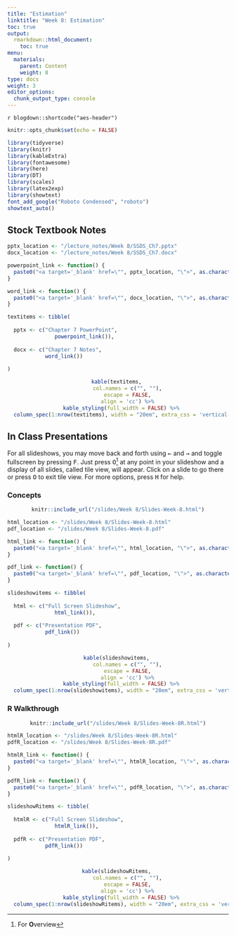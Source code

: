 ```yaml
---
title: "Estimation"
linktitle: "Week 8: Estimation"
toc: true
output:
  rmarkdown::html_document:
    toc: true
menu:
  materials:
    parent: Content
    weight: 8
type: docs
weight: 3
editor_options: 
  chunk_output_type: console
---
```


<script>
  function resizeIframe(obj) {
    obj.style.height = obj.contentWindow.document.body.scrollHeight + 'px';
  }
</script>

`r blogdown::shortcode("aes-header")`

```r
knitr::opts_chunk$set(echo = FALSE)

library(tidyverse)
library(knitr)
library(kableExtra)
library(fontawesome)
library(here)
library(DT)
library(scales)
library(latex2exp)
library(showtext)
font_add_google("Roboto Condensed", "roboto")
showtext_auto()
```

## Stock Textbook Notes

```r

pptx_location <- "/lecture_notes/Week 8/SSDS_Ch7.pptx"
docx_location <- "/lecture_notes/Week 8/SSDS_Ch7.docx"

powerpoint_link <- function() {
  paste0("<a target='_blank' href=\"", pptx_location, "\">", as.character(fa("file-powerpoint", fill = "#d04423", width = "2em")), "</a>")
}

word_link <- function() {
  paste0("<a target='_blank' href=\"", docx_location, "\">", as.character(fa("file-word", fill = "#00a4ef", width = "2em")), "</a>")
}

textitems <- tibble(
  
  pptx <- c("Chapter 7 PowerPoint",
               powerpoint_link()),
  
  docx <- c("Chapter 7 Notes",
            word_link())
  
)

```

<center>
```r
kable(textitems, 
      col.names = c("", ""),
      escape = FALSE,
      align = 'cc') %>%
  kable_styling(full_width = FALSE) %>%
  column_spec(1:nrow(textitems), width = "20em", extra_css = 'vertical-align: middle !important;', background = "#212121", color = "#ffffff")
```
</center>

## In Class Presentations
For all slideshows, you may move back and forth using <kbd>←</kbd> and <kbd>→</kbd> and toggle fullscreen by pressing <kbd>F</kbd>. Just press <kbd>O</kbd>[^1] at any point in your slideshow and a display of all slides, called tile view, will appear. Click on a slide to go there or press <kbd>O</kbd> to exit tile view. For more options, press <kbd>H</kbd> for help.

### Concepts

<center>
```r
knitr::include_url("/slides/Week 8/Slides-Week-8.html")
```
</center>

```r

html_location <- "/slides/Week 8/Slides-Week-8.html"
pdf_location <- "/slides/Week 8/Slides-Week-8.pdf"

html_link <- function() {
  paste0("<a target='_blank' href=\"", html_location, "\">", as.character(fa("person-chalkboard", fill = "#7ead86", width = "3em")), "</a>")
}

pdf_link <- function() {
  paste0("<a target='_blank' href=\"", pdf_location, "\">", as.character(fa("file-pdf", fill = "#f40f02", width = "2em")), "</a>")
}

slideshowitems <- tibble(
  
  html <- c("Full Screen Slideshow",
               html_link()),
  
  pdf <- c("Presentation PDF",
            pdf_link())
  
)

```

<center>
```r
kable(slideshowitems, 
      col.names = c("", ""),
      escape = FALSE,
      align = 'cc') %>%
  kable_styling(full_width = FALSE) %>%
  column_spec(1:nrow(slideshowitems), width = "20em", extra_css = 'vertical-align: middle !important;', background = "#212121", color = "#ffffff")
```
</center>

### R Walkthrough

<center>
```r
knitr::include_url("/slides/Week 8/Slides-Week-8R.html")
```
</center>

```r

htmlR_location <- "/slides/Week 8/Slides-Week-8R.html"
pdfR_location <- "/slides/Week 8/Slides-Week-8R.pdf"

htmlR_link <- function() {
  paste0("<a target='_blank' href=\"", htmlR_location, "\">", as.character(fa("person-chalkboard", fill = "#7ead86", width = "3em")), "</a>")
}

pdfR_link <- function() {
  paste0("<a target='_blank' href=\"", pdfR_location, "\">", as.character(fa("file-pdf", fill = "#f40f02", width = "2em")), "</a>")
}

slideshowRitems <- tibble(
  
  htmlR <- c("Full Screen Slideshow",
               htmlR_link()),
  
  pdfR <- c("Presentation PDF",
            pdfR_link())
  
)

```

<center>
```r
kable(slideshowRitems, 
      col.names = c("", ""),
      escape = FALSE,
      align = 'cc') %>%
  kable_styling(full_width = FALSE) %>%
  column_spec(1:nrow(slideshowRitems), width = "20em", extra_css = 'vertical-align: middle !important;', background = "#212121", color = "#ffffff")
```
</center>

[^1]: For <b>O</b>verview
